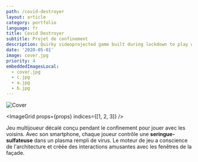 ```yaml
---
path: /covid-destroyer
layout: article
category: portfolio
language: fr
title: Covid Destroyer
subtitle: Projet de confinement
description: Quirky videoprojected game built during lockdown to play with confined neighbors.
date: '2020-05-01'
image: cover.jpg
priority: 4
embeddedImagesLocal:
  - cover.jpg
  - c.jpg
  - a.jpg
  - b.jpg
---
```


![Cover](cover.jpg)

<ImageGrid props={props} indices={[1, 2, 3]} />

Jeu multijoueur décalé conçu pendant le confinement pour jouer avec les voisins. Avec son smartphone, chaque joueur contrôle une **seringue-sulfateuse** dans un plasma rempli de virus. Le moteur de jeu a conscience de l'architecture et créée des interactions amusantes avec les fenêtres de la façade.

